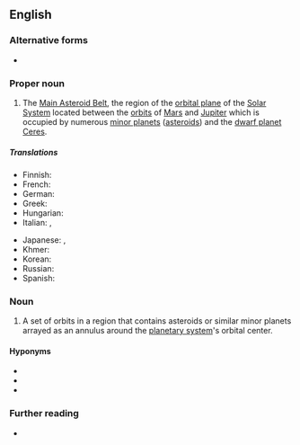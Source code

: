 {{also|Asteroid Belt}}
==English==

===Alternative forms===
* {{alter|en|Asteroid Belt}}

===Proper noun===
{{en-proper-noun}}

# {{lb|en|astronomy}} The [[Main Asteroid Belt]], the region of the [[orbital plane]] of the [[Solar System]] located between the [[orbit]]s of [[Mars]] and [[Jupiter]] which is occupied by numerous [[minor planet]]s ([[asteroid]]s) and the [[dwarf planet]] [[Ceres]].
#: {{syn|en|main belt|Main Asteroid Belt}}

=====Translations=====
{{trans-top|region of the solar system}}
* Finnish: {{t+|fi|asteroidivyöhyke}}
* French: {{t+|fr|ceinture d’astéroïdes|f}}
* German: {{t+|de|Asteroidengürtel|m}}
* Greek: {{t|el|ζώνη αστεροειδών|n}}
* Hungarian: {{t|hu|kisbolygóöv}}
* Italian: {{t|it|cintura asteroidale|f}}, {{t|it|fascia principale|f}}
{{trans-mid}}
* Japanese: {{t|ja|小惑星帯|tr=shōwakuseitai}}, {{t|ja|アステロイドベルト|tr=asuteroido beruto}}
* Khmer: {{t|km|ខ្សែក្រវាត់តារាសណ្ឋាន|tr=khseh krovat dara son tharn|sc=Khmr}}
* Korean: {{t+|ko|소행성대|tr=sohaengseongdae}}
* Russian: {{t+|ru|пояс астероидов|sc=Cyrl}}
* Spanish: {{t|es|cinturón de asteroides|m}}
{{trans-bottom}}

===Noun===
{{en-noun}}

# {{lb|en|astronomy}} A set of orbits in a region that contains asteroids or similar minor planets arrayed as an annulus around the [[planetary system]]'s orbital center.

====Hyponyms====
* {{l|en|Main Asteroid Belt}}
* {{l|en|Kuiper Belt}}
* {{l|en|Kuiper belt}}

===Further reading===
* {{pedia}}